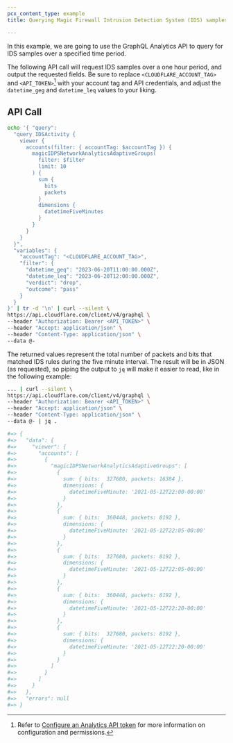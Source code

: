 ```yaml
---
pcx_content_type: example
title: Querying Magic Firewall Intrusion Detection System (IDS) samples with GraphQL

---
```


In this example, we are going to use the GraphQL Analytics API to query for IDS samples over a specified time period.

The following API call will request IDS samples over a one hour period, and output the requested fields. Be sure to replace `<CLOUDFLARE_ACCOUNT_TAG>` and `<API_TOKEN>`[^1] with your account tag and API credentials, and adjust the `datetime_geg` and `datetime_leq` values to your liking.

## API Call

```bash
echo '{ "query":
  "query IDSActivity {
    viewer {
      accounts(filter: { accountTag: $accountTag }) {
        magicIDPSNetworkAnalyticsAdaptiveGroups(
          filter: $filter
          limit: 10
        ) {
          sum {
            bits
            packets
          }
          dimensions {
            datetimeFiveMinutes
          }
        }
      }
    }
  }",
  "variables": {
    "accountTag": "<CLOUDFLARE_ACCOUNT_TAG>",
    "filter": {
      "datetime_geq": "2023-06-20T11:00:00.000Z",
      "datetime_leq": "2023-06-20T12:00:00.000Z",
      "verdict": "drop",
      "outcome": "pass"
    }
  }
}' | tr -d '\n' | curl --silent \
https://api.cloudflare.com/client/v4/graphql \
--header "Authorization: Bearer <API_TOKEN>" \
--header "Accept: application/json" \
--header "Content-Type: application/json" \
--data @-
```

The returned values represent the total number of packets and bits that matched IDS rules during the five minute interval. The result will be in JSON (as requested), so piping the output to `jq` will make it easier to read, like in the following example:

```bash
... | curl --silent \
https://api.cloudflare.com/client/v4/graphql \
--header "Authorization: Bearer <API_TOKEN>" \
--header "Accept: application/json" \
--header "Content-Type: application/json" \
--data @- | jq .

#=> {
#=>   "data": {
#=>     "viewer": {
#=>       "accounts": [
#=>         {
#=>           "magicIDPSNetworkAnalyticsAdaptiveGroups": [
#=>             {
#=>               sum: { bits:  327680, packets: 16384 },
#=>               dimensions: {
#=>                 datetimeFiveMinute: '2021-05-12T22:00-00:00'
#=>               }
#=>             },
#=>             {
#=>               sum: { bits:  360448, packets: 8192 },
#=>               dimensions: {
#=>                 datetimeFiveMinute: '2021-05-12T22:05-00:00'
#=>               }
#=>             },
#=>             {
#=>               sum: { bits:  327680, packets: 8192 },
#=>               dimensions: {
#=>                 datetimeFiveMinute: '2021-05-12T22:05-00:00'
#=>               }
#=>             },
#=>             {
#=>               sum: { bits:  360448, packets: 8192 },
#=>               dimensions: {
#=>                 datetimeFiveMinute: '2021-05-12T22:20-00:00'
#=>               }
#=>             },
#=>             {
#=>               sum: { bits:  327680, packets: 8192 },
#=>               dimensions: {
#=>                 datetimeFiveMinute: '2021-05-12T22:20-00:00'
#=>               }
#=>             }
#=>           ]
#=>         }
#=>       ]
#=>     }
#=>   },
#=>   "errors": null
#=> }
```

[^1]: Refer to [Configure an Analytics API token](/analytics/graphql-api/getting-started/authentication/api-token-auth/) for more information on configuration and permissions.